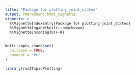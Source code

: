 ```yaml
---
title: "Package for plotting joint_states"
output: rmarkdown::html_vignette
vignette: >
  %\VignetteIndexEntry{Package for plotting joint_states}
  %\VignetteEngine{knitr::rmarkdown}
  %\VignetteEncoding{UTF-8}
---
```


```r
knitr::opts_chunk$set(
  collapse = TRUE,
  comment = "#>"
)
```

```r
library(ros2TopicPlotting)
```
